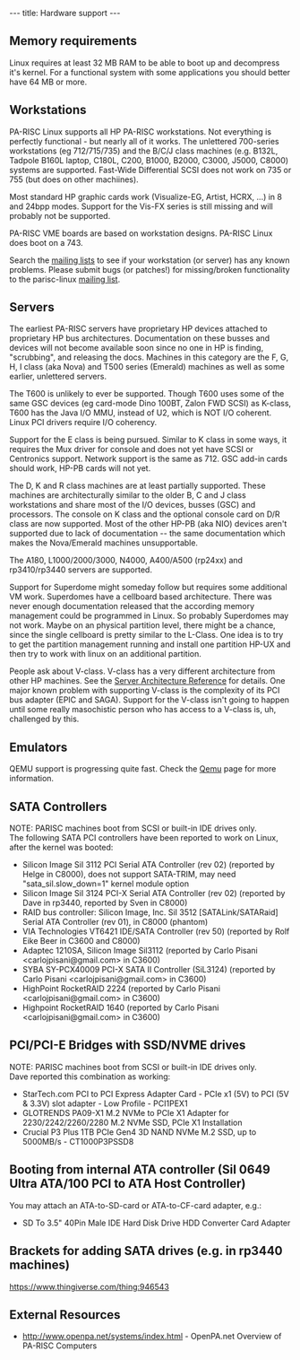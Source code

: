 ---
title: Hardware support
---

== Memory requirements ==

Linux requires at least 32 MB RAM to be able to boot up and decompress it's kernel.
For a functional system with some applications you should better have 64 MB or more. 

== Workstations ==

PA-RISC Linux supports all HP PA-RISC workstations. Not everything is perfectly functional - but nearly all of it works.
The unlettered 700-series workstations (eg 712/715/735) and the B/C/J class machines (e.g. B132L, Tadpole B160L laptop, C180L, C200, B1000, B2000, C3000, J5000, C8000) systems are supported.
Fast-Wide Differential SCSI does not work on 735 or 755 (but does on other machiines).

Most standard HP graphic cards work (Visualize-EG, Artist, HCRX, ...) in 8 and 24bpp modes.
Support for the Vis-FX series is still missing and will probably not be supported. 

PA-RISC VME boards are based on workstation designs. PA-RISC Linux does boot on a 743.

Search the [[Mailing_lists|mailing lists]] to see if your workstation (or server) has any known problems.
Please submit bugs (or patches!) for missing/broken functionality to the parisc-linux [[Mailing_lists|mailing list]].

== Servers ==

The earliest PA-RISC servers have proprietary HP devices attached to proprietary HP bus architectures. Documentation on these busses and devices will not become available soon since no one in HP is finding, "scrubbing", and releasing the docs. Machines in this category are the F, G, H, I class (aka Nova) and T500 series (Emerald) machines as well as some earlier, unlettered servers.

The T600 is unlikely to ever be supported. Though T600 uses some of the same GSC devices (eg card-mode Dino 100BT, Zalon FWD SCSI) as K-class, T600 has the Java I/O MMU, instead of U2, which is NOT I/O coherent. Linux PCI drivers require I/O coherency.

Support for the E class is being pursued. Similar to K class in some ways, it requires the Mux driver for console and does not yet have SCSI or Centronics support. Network support is the same as 712. GSC add-in cards should work, HP-PB cards will not yet.

The D, K and R class machines are at least partially supported. These machines are architecturally similar to the older B, C and J class workstations and share most of the I/O devices, busses (GSC) and processors. The console on K class and the optional console card on D/R class are now supported. Most of the other HP-PB (aka NIO) devices aren't supported due to lack of documentation -- the same documentation which makes the Nova/Emerald machines unsupportable.

The A180, L1000/2000/3000, N4000, A400/A500 (rp24xx) and rp3410/rp3440 servers are supported.

Support for Superdome might someday follow but requires some additional VM work. Superdomes have a cellboard based architecture. There was never enough documentation released that the according memory management could be programmed in Linux.
So probably Superdomes may not work. Maybe on an physical partition level, there might be a chance, since the single cellboard is pretty similar to the L-Class.  One idea is to try to get the partition management running and install one partition HP-UX and then try to work with linux on an additional partition.

People ask about V-class. V-class has a very different architecture from other HP machines. See the [http://docs.hp.com/hpux/hw/  Server Architecture Reference] for details. One major known problem with supporting V-class is the complexity of its PCI bus adapter (EPIC and SAGA). Support for the V-class isn't going to happen until some really masochistic person who has access to a V-class is, uh, challenged by this.

== Emulators ==

QEMU support is progressing quite fast. Check the [[Qemu]] page for more information.

== SATA Controllers ==

NOTE: PARISC machines boot from SCSI or built-in IDE drives only.<br>
The following SATA PCI controllers have been reported to work on Linux, after the kernel was booted:
* Silicon Image SiI 3112 PCI Serial ATA Controller (rev 02) (reported by Helge in C8000), does not support SATA-TRIM, may need "sata_sil.slow_down=1" kernel module option
* Silicon Image SiI 3124 PCI-X Serial ATA Controller (rev 02) (reported by Dave in rp3440, reported by Sven in C8000)
* RAID bus controller: Silicon Image, Inc. SiI 3512 [SATALink/SATARaid] Serial ATA Controller (rev 01), in C8000 (phantom)
* VIA Technologies VT6421 IDE/SATA Controller (rev 50) (reported by Rolf Eike Beer in C3600 and C8000)
* Adaptec 1210SA, Silicon Image Sil3112 (reported by Carlo Pisani <carlojpisani@gmail.com> in C3600)
* SYBA SY-PCX40009 PCI-X SATA II Controller (SiL3124) (reported by Carlo Pisani <carlojpisani@gmail.com> in C3600)
* HighPoint RocketRAID 2224 (reported by Carlo Pisani <carlojpisani@gmail.com> in C3600)
* Highpoint RocketRAID 1640 (reported by Carlo Pisani <carlojpisani@gmail.com> in C3600)

== PCI/PCI-E Bridges with SSD/NVME drives  ==

NOTE: PARISC machines boot from SCSI or built-in IDE drives only.<br>
Dave reported this combination as working:
* StarTech.com PCI to PCI Express Adapter Card - PCIe x1 (5V) to PCI (5V & 3.3V) slot adapter - Low Profile - PCI1PEX1
* GLOTRENDS PA09-X1 M.2 NVMe to PCIe X1 Adapter for 2230/2242/2260/2280 M.2 NVMe SSD, PCIe X1 Installation 
* Crucial P3 Plus 1TB PCIe Gen4 3D NAND NVMe M.2 SSD, up to 5000MB/s - CT1000P3PSSD8

== Booting from internal ATA controller (SiI 0649 Ultra ATA/100 PCI to ATA Host Controller)  ==

You may attach an ATA-to-SD-card or ATA-to-CF-card adapter, e.g.:
* SD To 3.5" 40Pin Male IDE Hard Disk Drive HDD Converter Card Adapter

== Brackets for adding SATA drives (e.g. in rp3440 machines)  ==

https://www.thingiverse.com/thing:946543

== External Resources ==

* http://www.openpa.net/systems/index.html - OpenPA.net Overview of PA-RISC Computers